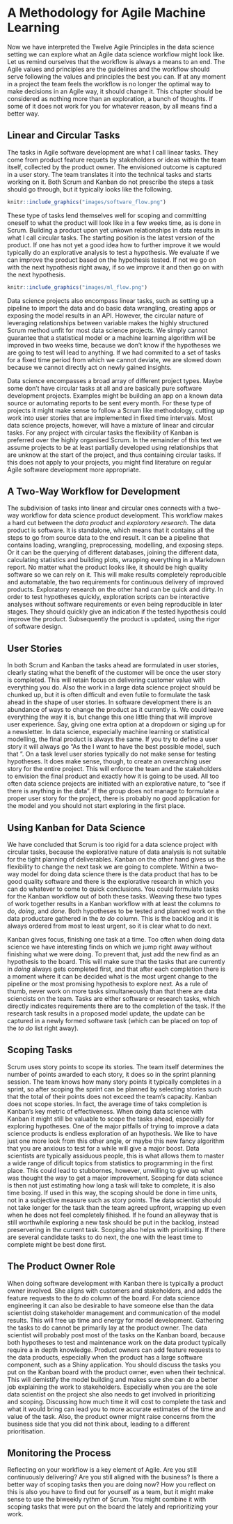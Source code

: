 # A Methodology for Agile Machine Learning

Now we have interpreted the Twelve Agile Principles in the data science setting we can explore what an Agile data science workflow might look like. 
Let us remind ourselves that the workflow is always a means to an end. 
The Agile values and principles are the guidelines and the workflow should serve following the values and principles the best you can. 
If at any moment in a project the team feels the workflow is no longer the optimal way to make decisions in an Agile way, it should change it.
This chapter should be considered as nothing more than an exploration, a bunch of thoughts. 
If some of it does not work for you for whatever reason, by all means find a better way.

## Linear and Circular Tasks

The tasks in Agile software development are what I call linear tasks. 
They come from product feature requets by stakeholders or ideas within the team itself, collected by the product owner. 
The envisioned outcome is captured in a user story. 
The team translates it into the technical tasks and starts working on it. 
Both Scrum and Kanban do not prescribe the steps a task should go through, but it typically looks like the following.

```r
knitr::include_graphics("images/software_flow.png")
```
These type of tasks lend themselves well for scoping and committing oneself to what the product will look like in a few weeks time, as is done in Scrum. 
Building a product upon yet unkown relationships in data results in what I call circular tasks. 
The starting position is the latest version of the product. 
If one has not yet a good idea how to further improve it we would typically do an explorative analysis to test a hypothesis. 
We evaluate if we can improve the product based on the hypothesis tested. 
If not we go on with the next hypothesis right away, if so we improve it and then go on with the next hypothesis.

```r
knitr::include_graphics("images/ml_flow.png")
```
Data science projects also encompass linear tasks, such as setting up a pipeline to import the data and do basic data wrangling, creating apps or exposing the model results in an API. 
However, the circular nature of leveraging relationships between variable makes the highly structured Scrum method unfit for most data science projects. 
We simply cannot guarantee that a statistical model or a machine learning algorithm will be improved in two weeks time, because we don't know if the hypotheses we are going to test will lead to anything. 
If we had commited to a set of tasks for a fixed time period from which we cannot deviate, we are slowed down because we cannot directly act on newly gained insights. 

Data science encompasses a broad array of different project types. 
Maybe some don't have circular tasks at all and are basically pure software development projects. 
Examples might be building an app on a known data source or automating reports to be sent every month. 
For these type of projects it might make sense to follow a Scrum like methodology, cutting up work into user stories that are implemented in fixed time intervals. 
Most data science projects, however, will have a mixture of linear and circular tasks. 
For any project with circular tasks the flexibility of Kanban is preferred over the highly organised Scrum. 
In the remainder of this text we assume projects to be at least partially developed using relationships that are unknow at the start of the project, and thus containing circular tasks. 
If this does not apply to your projects, you might find literature on regular Agile software development more appropriate.

## A Two-Way Workflow for Development

The subdivision of tasks into linear and circular ones connects with a two-way workflow for data science product development. 
This workflow makes a hard cut between the *data product* and *exploratory research*. 
The data product is software. 
It is standalone, which means that it contains all the steps to go from source data to the end result. 
It can be a pipeline that contains loading, wrangling, preprocessing, modelling, and exposing steps. 
Or it can be the querying of different databases, joining the different data, calculating statistics and building plots, wrapping everything in a Markdown report.
No matter what the product looks like, it should be high quality software so we can rely on it. 
This will make results completely reproducible and automatable, the two requirements for continuous delivery of improved products. 
Exploratory research on the other hand can be quick and dirty.
In order to test hypotheses quickly, exploration scripts can be interactive analyses without software requirements or even being reproducible in later stages. 
They should quickly give an indication if the tested hypothesis could improve the product.
Subsequently the product is updated, using the rigor of software design.

## User Stories

In both Scrum and Kanban the tasks ahead are formulated in user stories, clearly stating what the benefit of the customer will be once the user story is completed. 
This will retain focus on delivering customer value with everything you do. 
Also the work in a large data science project should be chunked up, but it is often difficult and even futile to formulate the task ahead in the shape of user stories. 
In software development there is an abundance of ways to change the product as it currently is. 
We could leave everything the way it is, but change this one little thing that will improve user experience. 
Say, giving one extra option at a dropdown or siging up for a newsletter. 
In data science, especially machine learning or statistical modelling, the final product is always the same.
If you try to define a user story it will always go "As the <user of the model> I want to have the best possible model, such that <application of the model>". 
On a task level user stories typically do not make sense for testing hypotheses. 
It does make sense, though, to create an overarching user story for the entire project. 
This will enforce the team and the stakeholders to envision the final product and exactly how it is going to be used. 
All too often data science projects are initiated with an explorative nature, to "see if there is anything in the data". 
If the group does not manage to formulate a proper user story for the project, there is probably no good application for the model and you should not start exploring in the first place.

## Using Kanban for Data Science

We have concluded that Scrum is too rigid for a data science project with circular tasks, because the explorative nature of data analysis is not suitable for the tight planning of deliverables. 
Kanban on the other hand gives us the flexibility to change the next task we are going to complete. 
Within a two-way model for doing data science there is the data product that has to be good quality software and there is the explorative research in which you can do whatever to come to quick conclusions. 
You could formulate tasks for the Kanban workflow out of both these tasks.
Weaving these two types of work together results in a Kanban workflow with at least the columns *to do*, *doing*, and *done*. 
Both hypotheses to be tested and planned work on the data productare gathered in the *to do* column. 
This is the backlog and it is always ordered from most to least urgent, so it is clear what to do next. 

Kanban gives focus, finishing one task at a time. 
Too often when doing data science we have interesting finds on which we jump right away without finishing what we were doing. 
To prevent that, just add the new find as an hypothesis to the board. 
This will make sure that the tasks that are currently in *doing* always gets completed first, and that after each completion there is a moment where it can be decided what is the most urgent change to the pipeline or the most promising hypothesis to explore next. 
As a rule of thumb, never work on more tasks simultaneously than that there are data sciencists on the team. 
Tasks are either software or research tasks, which directly indicates requirements there are to the completion of the task. 
If the research task results in a proposed model update, the update can be captured in a newly formed software task (which can be placed on top of the *to do* list right away).

## Scoping Tasks

Scrum uses story points to scope its stories. 
The team itself determines the number of points awarded to each story, it does so in the sprint planning session. 
The team knows how many story points it typically completes in a sprint, so after scoping the sprint can be planned by selecting stories such that the total of their points does not exceed the team's capacity. 
Kanban does not scope stories. 
In fact, the average time of taks completion is Kanban's key metric of effectiveness. 
When doing data science with Kanban it might still be valuable to scope the tasks ahead, especially for exploring hypotheses. 
One of the major pitfalls of trying to improve a data science products is endless exploration of an hypothesis. 
We like to have just one more look from this other angle, or maybe this new fancy algorithm that you are anxious to test for a while will give a major boost. 
Data scientists are typically assiduous people, this is what allows them to master a wide range of dificult topics from statistics to programming in the first place. 
This could lead to stubbornes, however, unwilling to give up what was thought the way to get a major improvement. 
Scoping for data science is then not just estimating how long a task will take to complete, it is also time boxing. 
If used in this way, the scoping should be done in time units, not in a subjective measure such as story points. 
The data scientist should not take longer for the task than the team agreed upfront, wrapping up even when he does not feel completely fihished. 
If he found an alleyway that is still worthwhile exploring a new task should be put in the backlog, instead preservering in the current task. 
Scoping also helps with prioritising. 
If there are several candidate tasks to do next, the one with the least time to complete might be best done first. 

## The Product Owner Role

When doing software development with Kanban there is typically a product owner involved. 
She aligns with customers and stakeholders, and adds the feature requests to the *to do* column of the board. 
For data science engineering it can also be desirable to have someone else than the data scientist doing stakeholder management and communication of the model results. 
This will free up time and energy for model development. 
Gathering the tasks to do cannot be primarily lay at the product owner. 
The data scientist will probably post most of the tasks on the Kanban board, because both hypotheses to test and maintenance work on the data product typically require a in depth knowledge. 
Product owners can add feature requests to the data products, especially when the product has a large software component, such as a Shiny application. 
You should discuss the tasks you put on the Kanban board with the product owner, even when their technical. 
This will demistify the model building and makes sure she can do a better job explaining the work to stakeholders. 
Especially when you are the sole data scientist on the project she also needs to get involved in prioritizing and scoping. 
Discussing how much time it will cost to complete the task and what it would bring can lead you to more accurate estimates of the time and value of the task. 
Also, the product owner might raise concerns from the business side that you did not think about, leading to a different prioritisation.

## Monitoring the Process

Reflecting on your workflow is a key element of Agile. 
Are you still continuously delivering? Are you still aligned with the business? 
Is there a better way of scoping tasks then you are doing now? 
How you reflect on this is also you have to find out for yourself as a team, but it might make sense to use the biweekly rythm of Scrum. 
You might combine it with scoping tasks that were put on the board the lately and reprioritizing your work. 
